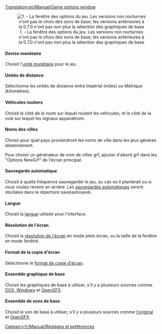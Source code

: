 [[Translation:en/Manual/Game options window]]

<center>[[File:fr/Manual/Game options.png|center|frame|1. - La fenêtre des options du jeu. Les versions non nocturnes n'ont pas le choix des sons de base; les versions antérieures à la 0.7.0 n'ont pas non plus la sélection des graphiques de base]]</center>

====Devise monétaire====
Choisit l'[[fr/Archive/Manual/Settings/Monnaie|unité monétaire]] pour le jeu.

====Unités de distance====
Sélectionne les unités de distance entre Impérial (miles) ou Métrique (kilomètres).

====Véhicules routiers====
Choisit le côté de la route sur lequel roulent les véhicules, et le côté de la voie sur lequel les signaux apparaîtront.

====Noms des villes====
Choisir pour quel pays proviendront les noms de ville dans les jeux générés aléatoirement.

Pour choisir un générateur de nom de villes grf, ajouter d'abord grf dans les "Options NewGrf" de l'écran principal.

====Sauvegarde automatique====
Choisit à quelle fréquence sauvegarder le jeu, au cas où il planterait ou si vous voulez revenir en arrière. Les [[fr/Archive/Manual/Settings/Sauvegarde automatique|sauvegardes automatiques]] seront stockées dans le répertoire save\autosave\.

====Langue====
Choisit la [[fr/Archive/Manual/Settings/Langue|langue]] utilisée pour l'interface.

====Résolution de l'écran====
Choisit la [[fr/Archive/Manual/Settings/Résolution|résolution de l'écran]] en mode plein écran, ou la taille de la fenêtre en mode fenêtré.

====Format de la copie d'écran====
Sélectionne le [[fr/Archive/Manual/Settings/Format de copie d'écran|format de copie d'écran]].

====Ensemble graphique de base====
Choisit les graphiques de base à utiliser, s'il y a plusieurs sources comme [[fr/Archive/Manual/FAQ d'installation#quels-fichiers-sont-necessaires-de-ttd|DOS, Windows]] et [[fr/Archive/Community/Remplacement de graphiques|OpenGFX]].

====Ensemble de sons de base====
Choisit le son de base à utiliser, s'il y a plusieurs sources comme [[fr/Archive/Manual/FAQ d'installation#quels-fichiers-sont-necessaires-de-ttd|l'original]] et  [[fr/Archive/Community/Remplacement des effets sonores|OpenSFX]].


[[Category:fr/Manual/Réglages et préférences]]